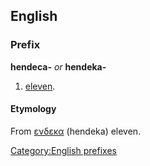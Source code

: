 ==English==
===Prefix===
[[Category:English prefixes]]
'''hendeca-''' ''or'' '''hendeka-'''

#[[eleven]].

====Etymology====
From {{Gr.}} [[ενδεκα]] (hendeka) eleven.